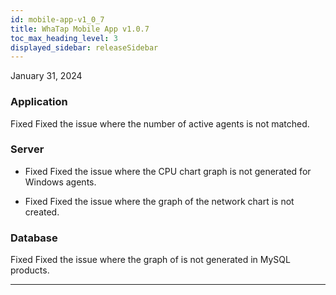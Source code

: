 ```yaml
---
id: mobile-app-v1_0_7
title: WhaTap Mobile App v1.0.7
toc_max_heading_level: 3
displayed_sidebar: releaseSidebar
---
```


January 31, 2024

### Application

<Status>Fixed</Status> Fixed the issue where the number of active agents is not matched.

### Server

- <Status>Fixed</Status> Fixed the issue where the CPU chart graph is not generated for Windows agents.

- <Status>Fixed</Status> Fixed the issue where the graph of the network chart is not created.

### Database

<Status>Fixed</Status> Fixed the issue where the graph of <Appname sid="thread_connected_chart" className="uitext" /> is not generated in MySQL products.

---


<Downloadapp />
